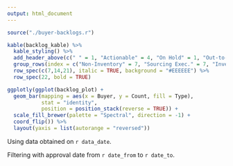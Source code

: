 ```yaml
---
output: html_document
---
```


```r
source("./buyer-backlogs.r")
```
```r
kable(backlog_kable) %>% 
  kable_styling() %>% 
  add_header_above(c(" " = 1, "Actionable" = 4, "On Hold" = 1, "Out-to-Bid" = 1, " " = 1)) %>% 
  group_rows(index = c("Non-Inventory" = 7, "Sourcing Exec." = 7, "Inventory" = 7, "Total" = 1)) %>% 
  row_spec(c(7,14,21), italic = TRUE, background = "#EEEEEE") %>% 
  row_spec(22, bold = TRUE)
```
<P style="page-break-before: always">
```r
ggplotly(ggplot(backlog_plot) + 
  geom_bar(mapping = aes(x = Buyer, y = Count, fill = Type), 
           stat = "identity", 
           position = position_stack(reverse = TRUE)) +
  scale_fill_brewer(palette = "Spectral", direction = -1) +
  coord_flip()) %>%  
  layout(yaxis = list(autorange = "reversed"))
```

Using data obtained on `r data_date`.

Filtering with approval date from `r date_from` to `r date_to`.